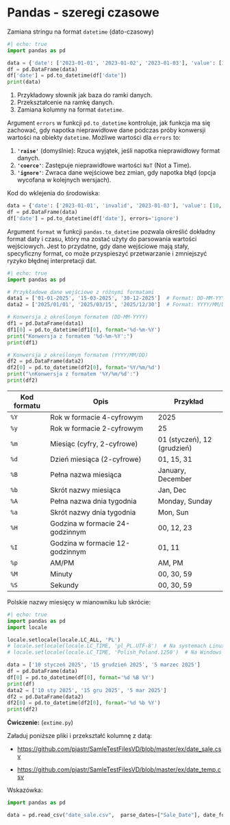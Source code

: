 # Pandas - szeregi czasowe

Zamiana stringu na format `datetime` (dato-czasowy)

```python
#| echo: true
import pandas as pd

data = {'date': ['2023-01-01', '2023-01-02', '2023-01-03'], 'value': [10, 15, 20]}  # <1>
df = pd.DataFrame(data)                                                             # <2>
df['date'] = pd.to_datetime(df['date'])                                             # <3>
print(data)
```

1. Przykładowy słownik jak baza do ramki danych.
2. Przekształcenie na ramkę danych.
3. Zamiana kolumny na format `datetime`.

Argument `errors` w funkcji `pd.to_datetime` kontroluje, jak funkcja ma się zachować, gdy napotka nieprawidłowe dane podczas próby konwersji wartości na obiekty `datetime`. Możliwe wartości dla `errors` to:

1. **`'raise'`** (domyślnie): Rzuca wyjątek, jeśli napotka nieprawidłowy format danych.
2. **`'coerce'`**: Zastępuje nieprawidłowe wartości `NaT` (Not a Time).
3. **`'ignore'`**: Zwraca dane wejściowe bez zmian, gdy napotka błąd (opcja wycofana w kolejnych wersjach).

Kod do wklejenia do środowiska:

```python
data = {'date': ['2023-01-01', 'invalid', '2023-01-03'], 'value': [10, 15, 20]}
df = pd.DataFrame(data)
df['date'] = pd.to_datetime(df['date'], errors='ignore')
```

Argument `format` w funkcji `pandas.to_datetime` pozwala określić dokładny format daty i czasu, który ma zostać użyty do parsowania wartości wejściowych. Jest to przydatne, gdy dane wejściowe mają stały, specyficzny format, co może przyspieszyć przetwarzanie i zmniejszyć ryzyko błędnej interpretacji dat.

```python
#| echo: true
import pandas as pd

# Przykładowe dane wejściowe z różnymi formatami
data1 = ['01-01-2025', '15-03-2025', '30-12-2025']  # Format: DD-MM-YYYY
data2 = ['2025/01/01', '2025/03/15', '2025/12/30']  # Format: YYYY/MM/DD

# Konwersja z określonym formatem (DD-MM-YYYY)
df1 = pd.DataFrame(data1)
df1[0] = pd.to_datetime(df1[0], format='%d-%m-%Y')
print("Konwersja z formatem '%d-%m-%Y':")
print(df1)

# Konwersja z określonym formatem (YYYY/MM/DD)
df2 = pd.DataFrame(data2)
df2[0] = pd.to_datetime(df2[0], format='%Y/%m/%d')
print("\nKonwersja z formatem '%Y/%m/%d':")
print(df2)

```

| Kod formatu | Opis                            | Przykład             |
|-------------|----------------------------------|----------------------|
| `%Y`        | Rok w formacie 4-cyfrowym       | 2025                |
| `%y`        | Rok w formacie 2-cyfrowym       | 25                  |
| `%m`        | Miesiąc (cyfry, 2-cyfrowe)      | 01 (styczeń), 12 (grudzień) |
| `%d`        | Dzień miesiąca (2-cyfrowe)      | 01, 15, 31          |
| `%B`        | Pełna nazwa miesiąca            | January, December   |
| `%b`        | Skrót nazwy miesiąca            | Jan, Dec            |
| `%A`        | Pełna nazwa dnia tygodnia       | Monday, Sunday      |
| `%a`        | Skrót nazwy dnia tygodnia       | Mon, Sun            |
| `%H`        | Godzina w formacie 24-godzinnym | 00, 12, 23          |
| `%I`        | Godzina w formacie 12-godzinnym | 01, 11              |
| `%p`        | AM/PM                           | AM, PM              |
| `%M`        | Minuty                          | 00, 30, 59          |
| `%S`        | Sekundy                         | 00, 30, 59          |

Polskie nazwy miesięcy w mianowniku lub skrócie:

```python
#| echo: true
import pandas as pd
import locale

locale.setlocale(locale.LC_ALL, 'PL')
# locale.setlocale(locale.LC_TIME, 'pl_PL.UTF-8')  # Na systemach Linux/Mac
# locale.setlocale(locale.LC_TIME, 'Polish_Poland.1250')  # Na Windows

data = ['10 styczeń 2025', '15 grudzień 2025', '5 marzec 2025']
df = pd.DataFrame(data)
df[0] = pd.to_datetime(df[0], format='%d %B %Y')
print(df)
data2 = ['10 sty 2025', '15 gru 2025', '5 mar 2025']
df2 = pd.DataFrame(data2)
df2[0] = pd.to_datetime(df2[0], format='%d %b %Y')
print(df2)
```

**Ćwiczenie:** (`extime.py`)

Załaduj poniższe pliki i przekształć kolumnę z datą:

* <https://github.com/pjastr/SamleTestFilesVD/blob/master/ex/date_sale.csv>

* <https://github.com/pjastr/SamleTestFilesVD/blob/master/ex/date_temp.csv>

Wskazówka:

```python
import pandas as pd

data = pd.read_csv("date_sale.csv",  parse_dates=["Sale_Date"], date_format="%d-%m-%Y")
```